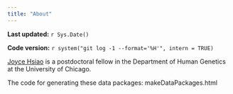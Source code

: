 ```yaml
---
title: "About"
---
```


**Last updated:** `r Sys.Date()`

**Code version:** `r system("git log -1 --format='%H'", intern = TRUE)`

[Joyce Hsiao][github-io] is a postdoctoral fellow in the Department of Human Genetics at the University of Chicago.

[github-io]: http://jhsiao999.github.io/

The code for generating these data packages: makeDataPackages.html

